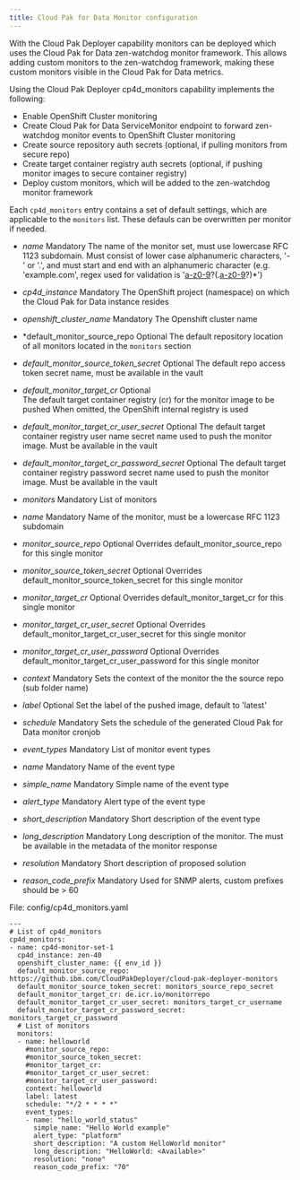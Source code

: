 ```yaml
---
title: Cloud Pak for Data Monitor configuration
---
```


With the Cloud Pak Deployer capability monitors can be deployed which uses the Cloud Pak for Data zen-watchdog monitor framework. 
This allows adding custom monitors to the zen-watchdog framework, making these custom monitors visible in the Cloud Pak for Data metrics.

Using the Cloud Pak Deployer cp4d_monitors capability implements the following:
- Enable OpenShift Cluster monitoring
- Create Cloud Pak for Data ServiceMonitor endpoint to forward zen-watchdog monitor events to OpenShift Cluster monitoring
- Create source repository auth secrets (optional, if pulling monitors from secure repo)
- Create target container registry auth secrets (optional, if pushing monitor images to secure container registry)
- Deploy custom monitors, which will be added to the zen-watchdog monitor framework

Each `cp4d_monitors` entry contains a set of default settings, which are applicable to the `monitors` list. These defauls can be overwritten per monitor if needed.
- *name*
  Mandatory
  The name of the monitor set, must use lowercase RFC 1123 subdomain.
  Must consist of lower case alphanumeric characters, '-' or '.', and must start and end with an alphanumeric character (e.g. 'example.com', regex used for validation is '[a-z0-9]([-a-z0-9]*[a-z0-9])?(\.[a-z0-9]([-a-z0-9]*[a-z0-9])?)*')
- *cp4d_instance*
  Mandatory
  The OpenShift project (namespace) on which the Cloud Pak for Data instance resides
- *openshift_cluster_name*
  Mandatory
  The Openshift cluster name
- *default_monitor_source_repo
  Optional
  The default repository location of all monitors located in the `monitors` section
- *default_monitor_source_token_secret*
  Optional
  The default repo access token secret name, must be available in the vault
- *default_monitor_target_cr*
  Optional  
  The default target container registry (cr) for the monitor image to be pushed
  When omitted, the OpenShift internal registry is used
- *default_monitor_target_cr_user_secret*
  Optional
  The default target container registry user name secret name used to push the monitor image. Must be available in the vault
- *default_monitor_target_cr_password_secret*
  Optional
  The default target container registry password secret name used to push the monitor image. Must be available in the vault
  
- *monitors*
  Mandatory
  List of monitors
- *name*
  Mandatory
  Name of the monitor, must be a lowercase RFC 1123 subdomain
- *monitor_source_repo*
  Optional
  Overrides default_monitor_source_repo for this single monitor
- *monitor_source_token_secret*
  Optional
  Overrides default_monitor_source_token_secret for this single monitor
- *monitor_target_cr*
  Optional
  Overrides default_monitor_target_cr for this single monitor
- *monitor_target_cr_user_secret*
  Optional
  Overrides default_monitor_target_cr_user_secret for this single monitor
- *monitor_target_cr_user_password*
  Optional
  Overrides default_monitor_target_cr_user_password for this single monitor
- *context*
  Mandatory
  Sets the context of the monitor the the source repo (sub folder name)
- *label*
  Optional
  Set the label of the pushed image, default to 'latest'
- *schedule*
  Mandatory
  Sets the schedule of the generated Cloud Pak for Data monitor cronjob

- *event_types*
  Mandatory
  List of monitor event types
- *name*
  Mandatory
  Name of the event type
- *simple_name*
  Mandatory
  Simple name of the event type
- *alert_type*
  Mandatory
  Alert type of the event type
- *short_description*
  Mandatory
  Short description of the event type
- *long_description*
  Mandatory
  Long description of the monitor. The <item> must be available in the metadata of the monitor response
- *resolution*
  Mandatory
  Short description of proposed solution
- *reason_code_prefix*
  Mandatory
  Used for SNMP alerts, custom prefixes should be > 60
  

File: config/cp4d_monitors.yaml

```
---
# List of cp4d_monitors
cp4d_monitors:
- name: cp4d-monitor-set-1
  cp4d_instance: zen-40
  openshift_cluster_name: {{ env_id }}
  default_monitor_source_repo: https://github.ibm.com/CloudPakDeployer/cloud-pak-deployer-monitors
  default_monitor_source_token_secret: monitors_source_repo_secret
  default_monitor_target_cr: de.icr.io/monitorrepo  
  default_monitor_target_cr_user_secret: monitors_target_cr_username
  default_monitor_target_cr_password_secret: monitors_target_cr_password
  # List of monitors
  monitors:
  - name: helloworld
    #monitor_source_repo:             
    #monitor_source_token_secret:    
    #monitor_target_cr:              
    #monitor_target_cr_user_secret:  
    #monitor_target_cr_user_password:
    context: helloworld
    label: latest
    schedule: "*/2 * * * *"
    event_types:
    - name: "hello_world_status"
      simple_name: "Hello World example"
      alert_type: "platform"
      short_description: "A custom HelloWorld monitor"
      long_description: "HelloWorld: <Available>"
      resolution: "none"
      reason_code_prefix: "70"
```